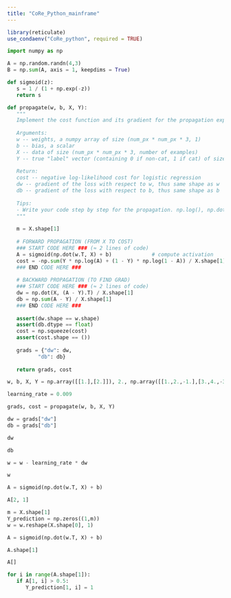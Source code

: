 ```yaml
---
title: "CoRe_Python_mainframe"
---
```


```r
library(reticulate)
use_condaenv("CoRe_python", required = TRUE)
```

```python
import numpy as np

A = np.random.randn(4,3)
B = np.sum(A, axis = 1, keepdims = True)

```

```python
def sigmoid(z):
   s = 1 / (1 + np.exp(-z))
   return s
```


```python
def propagate(w, b, X, Y):
   """
   Implement the cost function and its gradient for the propagation explained above
   
   Arguments:
   w -- weights, a numpy array of size (num_px * num_px * 3, 1)
   b -- bias, a scalar
   X -- data of size (num_px * num_px * 3, number of examples)
   Y -- true "label" vector (containing 0 if non-cat, 1 if cat) of size (1, number of examples)
   
   Return:
   cost -- negative log-likelihood cost for logistic regression
   dw -- gradient of the loss with respect to w, thus same shape as w
   db -- gradient of the loss with respect to b, thus same shape as b
   
   Tips:
   - Write your code step by step for the propagation. np.log(), np.dot()
   """
   
   m = X.shape[1]
   
   # FORWARD PROPAGATION (FROM X TO COST)
   ### START CODE HERE ### (≈ 2 lines of code)
   A = sigmoid(np.dot(w.T, X) + b)             # compute activation
   cost = -np.sum(Y * np.log(A) + (1 - Y) * np.log(1 - A)) / X.shape[1]  # compute cost
   ### END CODE HERE ###
   
   # BACKWARD PROPAGATION (TO FIND GRAD)
   ### START CODE HERE ### (≈ 2 lines of code)
   dw = np.dot(X, (A - Y).T) / X.shape[1]
   db = np.sum(A - Y) / X.shape[1]
   ### END CODE HERE ###
   
   assert(dw.shape == w.shape)
   assert(db.dtype == float)
   cost = np.squeeze(cost)
   assert(cost.shape == ())
   
   grads = {"dw": dw,
          "db": db}
   
   return grads, cost
```

```python
w, b, X, Y = np.array([[1.],[2.]]), 2., np.array([[1.,2.,-1.],[3.,4.,-3.2]]), np.array([[1,0,1]])

learning_rate = 0.009

grads, cost = propagate(w, b, X, Y)

dw = grads["dw"]
db = grads["db"]

dw

db

w = w - learning_rate * dw

w

A = sigmoid(np.dot(w.T, X) + b)

A[2, 1]

```

```python
m = X.shape[1]
Y_prediction = np.zeros((1,m))
w = w.reshape(X.shape[0], 1)

A = sigmoid(np.dot(w.T, X) + b)

A.shape[1]

A[]

for i in range(A.shape[1]):
   if A[1, i] > 0.5:
      Y_prediction[1, i] = 1

```


